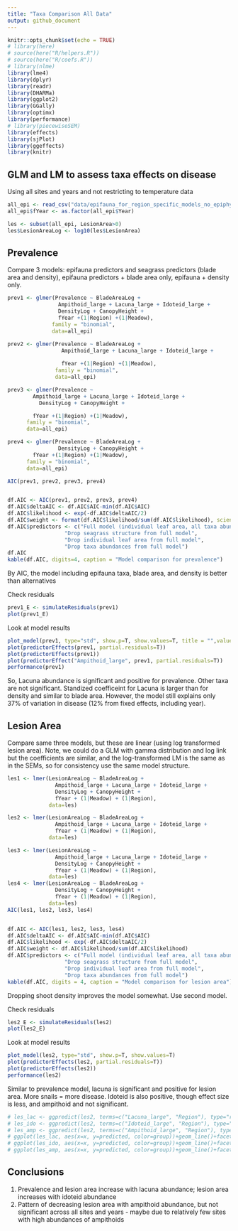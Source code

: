 ```yaml
---
title: "Taxa Comparison All Data"
output: github_document
---
```


```r
knitr::opts_chunk$set(echo = TRUE)
# library(here)
# source(here("R/helpers.R"))
# source(here("R/coefs.R"))
# library(nlme)
library(lme4)
library(dplyr)
library(readr)
library(DHARMa)
library(ggplot2)
library(GGally)
library(optimx)
library(performance)
# library(piecewiseSEM)
library(effects)
library(sjPlot)
library(ggeffects)
library(knitr)
```

## GLM and LM to assess taxa effects on disease

Using all sites and years and not restricting to temperature data
```r
all_epi <- read_csv("data/epifauna_for_region_specific_models_no_epiphyte.csv")
all_epi$fYear <- as.factor(all_epi$Year)

les <- subset(all_epi, LesionArea>0)
les$LesionAreaLog <- log10(les$LesionArea)

```

## Prevalence

Compare 3 models: epifauna predictors and seagrass predictors (blade area and density), epifauna predictors + blade area only, epifauna + density only.  

```r
prev1 <- glmer(Prevalence ~ BladeAreaLog + 
                Ampithoid_large + Lacuna_large + Idoteid_large +
                DensityLog + CanopyHeight +
                fYear +(1|Region) +(1|Meadow), 
              family = "binomial", 
              data=all_epi)

prev2 <- glmer(Prevalence ~ BladeAreaLog + 
                 Ampithoid_large + Lacuna_large + Idoteid_large +
                 
                 fYear +(1|Region) +(1|Meadow), 
               family = "binomial", 
               data=all_epi)

prev3 <- glmer(Prevalence ~ 
        Ampithoid_large + Lacuna_large + Idoteid_large +
          DensityLog + CanopyHeight +

        fYear +(1|Region) +(1|Meadow), 
      family = "binomial", 
      data=all_epi)

prev4 <- glmer(Prevalence ~ BladeAreaLog + 
                DensityLog + CanopyHeight +
        fYear +(1|Region) +(1|Meadow), 
      family = "binomial", 
      data=all_epi)

AIC(prev1, prev2, prev3, prev4)


df.AIC <- AIC(prev1, prev2, prev3, prev4)
df.AIC$deltaAIC <- df.AIC$AIC-min(df.AIC$AIC)
df.AIC$likelihood <- exp(-df.AIC$deltaAIC/2)
df.AIC$weight <- format(df.AIC$likelihood/sum(df.AIC$likelihood), scientific = FALSE)
df.AIC$predictors <- c("Full model (individual leaf area, all taxa abundances, seagrass structure)", 
                  "Drop seagrass structure from full model",
                  "Drop individual leaf area from full model", 
                  "Drop taxa abundances from full model") 
df.AIC
kable(df.AIC, digits=4, caption = "Model comparison for prevalence")
```

By AIC, the model including epifauna taxa, blade area, and density is better than alternatives

Check residuals
``` r
prev1_E <- simulateResiduals(prev1)
plot(prev1_E)
```

Look at model results
```r
plot_model(prev1, type="std", show.p=T, show.values=T, title = "",value.offset = 0.5)
plot(predictorEffects(prev1, partial.residuals=T))
plot(predictorEffects(prev1))
plot(predictorEffect("Ampithoid_large", prev1, partial.residuals=T))
performance(prev1)
```

So, Lacuna abundance is significant and positive for prevalence. Other taxa are not significant. Standized coefficeint for Lacuna is larger than for density and similar to blade area. However, the model still explains only 37% of variation in disease (12% from fixed effects, including year).  

## Lesion Area

Compare same three models, but these are linear (using log transformed lesion area). Note, we could do a GLM with gamma distribution and log link but the coefficients are similar, and the log-transformed LM is the same as in the SEMs, so for consistency use the same model structure.  

```r
les1 <- lmer(LesionAreaLog ~ BladeAreaLog +
               Ampithoid_large + Lacuna_large + Idoteid_large +
               DensityLog + CanopyHeight + 
               fYear + (1|Meadow) + (1|Region), 
             data=les)

les2 <- lmer(LesionAreaLog ~ BladeAreaLog +
               Ampithoid_large + Lacuna_large + Idoteid_large +
               fYear + (1|Meadow) + (1|Region), 
             data=les)

les3 <- lmer(LesionAreaLog ~ 
               Ampithoid_large + Lacuna_large + Idoteid_large +
               DensityLog + CanopyHeight + 
               fYear + (1|Meadow) + (1|Region), 
             data=les)
les4 <- lmer(LesionAreaLog ~ BladeAreaLog +
               DensityLog + CanopyHeight + 
               fYear + (1|Meadow) + (1|Region), 
             data=les)
AIC(les1, les2, les3, les4)


df.AIC <- AIC(les1, les2, les3, les4)
df.AIC$deltaAIC <- df.AIC$AIC-min(df.AIC$AIC)
df.AIC$likelihood <- exp(-df.AIC$deltaAIC/2)
df.AIC$weight <- df.AIC$likelihood/sum(df.AIC$likelihood)
df.AIC$predictors <- c("Full model (individual leaf area, all taxa abundances, seagrass structure)", 
                  "Drop seagrass structure from full model",
                  "Drop individual leaf area from full model", 
                  "Drop taxa abundances from full model")
kable(df.AIC, digits = 4, caption = "Model comparison for lesion area")
```

Dropping shoot density improves the model somewhat. Use second model.

Check residuals
```r
les2_E <- simulateResiduals(les2)
plot(les2_E)
```

Look at model results
```r
plot_model(les2, type="std", show.p=T, show.values=T)
plot(predictorEffects(les2, partial.residuals=T))
plot(predictorEffects(les2))
performance(les2)
```
Similar to prevalence model, lacuna is significant and positive for lesion area. More snails = more disease. Idoteid is also positive, though effect size is less, and ampithoid and not significant. 

```r
# les_lac <- ggpredict(les2, terms=c("Lacuna_large", "Region"), type="re")
# les_ido <- ggpredict(les2, terms=c("Idoteid_large", "Region"), type="re")
# les_amp <- ggpredict(les2, terms=c("Ampithoid_large", "Region"), type="re")
# ggplot(les_lac, aes(x=x, y=predicted, color=group))+geom_line()+facet_wrap(~group)
# ggplot(les_ido, aes(x=x, y=predicted, color=group))+geom_line()+facet_wrap(~group)
# ggplot(les_amp, aes(x=x, y=predicted, color=group))+geom_line()+facet_wrap(~group)


```
## Conclusions

1. Prevalence and lesion area increase with lacuna abundance; lesion area increases with idoteid abundance
2. Pattern of decreasing lesion area with ampithoid abundance, but not significant across all sites and years - maybe due to relatively few sites with high abundances of ampithoids
